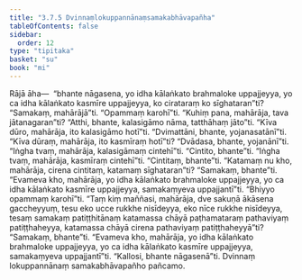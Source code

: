 ```yaml
---
title: "3.7.5 Dvinnaṃlokuppannānaṃsamakabhāvapañha"
tableOfContents: false
sidebar:
  order: 12
type: "tipitaka"
basket: "su"
book: "mi"
---
```



<DynamicBreadcrumb />

<Division number="98" book="mi">

<Paragraph number="470" book="mi">
Rājā āha—  “bhante nāgasena, yo idha kālaṅkato brahmaloke uppajjeyya, yo ca idha kālaṅkato kasmīre uppajjeyya, ko cirataraṃ ko sīghataran”ti? “Samakaṃ, mahārājā”ti.
</Paragraph>

<Paragraph number="471" book="mi">
“Opammaṃ karohī”ti. “Kuhiṃ pana, mahārāja, tava jātanagaran”ti? “Atthi, bhante, kalasigāmo nāma, tatthāhaṃ jāto”ti. “Kīva dūro, mahārāja, ito kalasigāmo hotī”ti. “Dvimattāni, bhante, yojanasatānī”ti. “Kīva dūraṃ, mahārāja, ito kasmīraṃ hotī”ti? “Dvādasa, bhante, yojanānī”ti. “Iṅgha tvaṃ, mahārāja, kalasigāmaṃ cintehī”ti. “Cintito, bhante”ti. “Iṅgha tvaṃ, mahārāja, kasmīraṃ cintehī”ti. “Cintitaṃ, bhante”ti. “Katamaṃ nu kho, mahārāja, cirena cintitaṃ, katamaṃ sīghataran”ti? “Samakaṃ, bhante”ti. “Evameva kho, mahārāja, yo idha kālaṅkato brahmaloke uppajjeyya, yo ca idha kālaṅkato kasmīre uppajjeyya, samakaṃyeva uppajjantī”ti.
</Paragraph>

<Paragraph number="472" book="mi">
“Bhiyyo opammaṃ karohī”ti. “Taṃ kiṃ maññasi, mahārāja, dve sakuṇā ākāsena gaccheyyuṃ, tesu eko ucce rukkhe nisīdeyya, eko nīce rukkhe nisīdeyya, tesaṃ samakaṃ patiṭṭhitānaṃ katamassa chāyā paṭhamataraṃ pathaviyaṃ patiṭṭhaheyya, katamassa chāyā cirena pathaviyaṃ patiṭṭhaheyyā”ti? “Samakaṃ, bhante”ti. “Evameva kho, mahārāja, yo idha kālaṅkato brahmaloke uppajjeyya, yo ca idha kālaṅkato kasmīre uppajjeyya, samakaṃyeva uppajjantī”ti.
</Paragraph>

<Paragraph number="473" book="mi">
“Kallosi, bhante nāgasenā”ti.

</Paragraph>
</Division>

<Paragraph number="474" type="center" book="mi">
Dvinnaṃ lokuppannānaṃ samakabhāvapañho pañcamo.
</Paragraph>